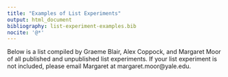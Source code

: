 ```yaml
---
title: "Examples of List Experiments"
output: html_document
bibliography: list-experiment-examples.bib
nocite: '@*'
---
```


Below is a list compiled by Graeme Blair, Alex Coppock, and Margaret Moor of all published and unpublished list experiments. If your list experiment is not included, please email Margaret at margaret.moor@yale.edu.




